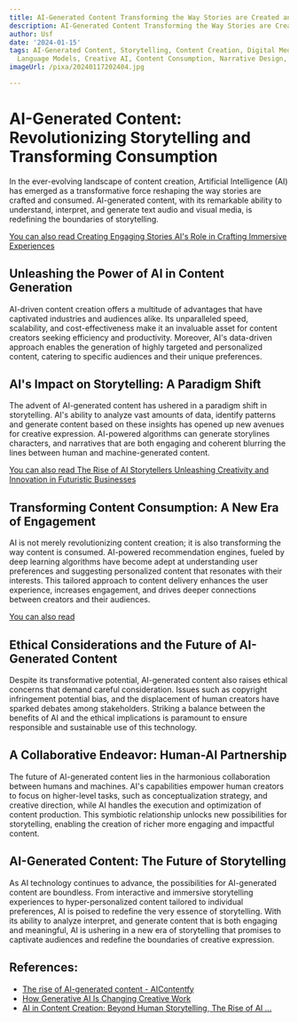 ```yaml
---
title: AI-Generated Content Transforming the Way Stories are Created and Consumed
description: AI-Generated Content Transforming the Way Stories are Created and Consumed
author: Usf
date: '2024-01-15'
tags: AI-Generated Content, Storytelling, Content Creation, Digital Media, Literature,
  Language Models, Creative AI, Content Consumption, Narrative Design, Media Consumption
imageUrl: /pixa/20240117202404.jpg

---
```

#  **AI-Generated Content:  Revolutionizing Storytelling and Transforming  Consumption**

In the ever-evolving landscape of content creation, Artificial Intelligence (AI) has emerged as a transformative force reshaping the way stories are crafted and consumed. AI-generated content, with its remarkable ability to  understand, interpret, and generate text audio and visual media, is redefining the boundaries of storytelling.

[You can also read Creating Engaging Stories AI's  Role in Crafting Immersive Experiences](Creating%20Engaging%20Stories%20AI%27s%20Role%20in%20Crafting%20Immersive%20Experiences)


## **Unleashing the Power of AI in Content Generation**

AI-driven content  creation offers  a multitude of advantages that have captivated industries and audiences alike. Its unparalleled speed,  scalability, and  cost-effectiveness make it an invaluable  asset for content creators seeking efficiency and productivity. Moreover, AI's data-driven approach enables the generation of  highly targeted and personalized content, catering to specific audiences and their unique preferences.

## **AI's Impact on Storytelling: A Paradigm  Shift**

The advent  of AI-generated content has  ushered in  a paradigm shift in storytelling.  AI's ability to analyze vast amounts of data,  identify patterns and generate content based  on these insights has opened up new avenues for creative expression.  AI-powered algorithms can generate storylines characters,  and narratives that are both engaging and coherent blurring the lines  between human and machine-generated content.

[You can also read The Rise  of AI Storytellers Unleashing Creativity and Innovation in Futuristic Businesses](The%20Rise%20of%20AI%20Storytellers%20Unleashing%20Creativity%20and%20Innovation%20in%20Futuristic%20Businesses)


## **Transforming Content Consumption: A New Era of Engagement**

AI is not merely revolutionizing content creation; it  is also transforming the way content is consumed. AI-powered recommendation  engines, fueled by deep learning algorithms have become adept  at understanding user preferences and suggesting personalized content that resonates with their interests. This tailored approach to content delivery enhances the user experience, increases engagement, and  drives deeper connections between creators and their audiences.

[You can also read ]()


## **Ethical Considerations and the  Future of AI-Generated Content**

Despite  its transformative potential, AI-generated  content also raises ethical concerns that demand careful  consideration. Issues such as copyright infringement potential bias, and the displacement of human creators have sparked debates among stakeholders. Striking a balance between the benefits of  AI and  the ethical implications is paramount to ensure responsible and sustainable use of this technology.

## **A Collaborative Endeavor: Human-AI Partnership**

The future of AI-generated content lies in the  harmonious collaboration between humans and machines.  AI's  capabilities empower human creators to  focus on higher-level tasks, such as conceptualization strategy, and creative direction, while AI handles the execution  and optimization of content production. This symbiotic  relationship unlocks new  possibilities for storytelling, enabling  the  creation  of richer more engaging and impactful content.

## **AI-Generated Content: The Future of Storytelling**

As AI technology continues to advance, the possibilities for AI-generated  content are boundless. From interactive and immersive storytelling experiences to  hyper-personalized content tailored to individual preferences, AI is poised to redefine the very essence of storytelling. With its ability to analyze interpret, and generate content that is both engaging and meaningful,  AI is ushering in a new era of  storytelling that promises  to captivate audiences and redefine the boundaries of creative  expression.

## References:
- [The rise of AI-generated content - AIContentfy](https://aicontentfy.com/en/blog/rise-of-ai-generated-content)
- [How Generative AI Is Changing Creative Work](https://hbr.org/2022/11/how-generative-ai-is-changing-creative-work)
- [AI in Content Creation: Beyond Human Storytelling, The Rise of AI ...](https://www.linkedin.com/pulse/ai-content-creation-beyond-human-storytelling-rise-scott)
